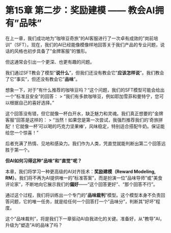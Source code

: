 # 第15章 第二步：奖励建模 —— 教会AI拥有"品味"


在上一章，我们成功地为"咖啡豆奇旅"的AI客服进行了一次卓有成效的"岗前培训"（SFT）。现在，我们的AI已经能像模像样地回答关于我们产品的专业问题，说话的风格也初步具备了"金牌客服"的雏形。

但这通常会引出一个更深、也更有趣的问题。

我们通过SFT教会了模型"**说什么**"，但我们还没有教会它"**应该怎样说**"。我们教会了它"事实"，但还没有教会它"**品味**"。

想象一下，对于"有什么推荐的咖啡豆吗？"这个问题，我们的SFT模型可能会给出一个"标准且安全"的回答：
> "我们有多款咖啡豆，例如耶加雪菲和曼特宁，您可以根据自己的喜好选择。"

这个回答没有错，但它就像一杯白开水，缺乏魅力和灵魂。我们真正想要的"金牌客服"回答是这样的：
> "当然！如果您是第一次尝试，我强烈推荐我们的'奇旅拼配'！它就像一杯'可以喝的巧克力坚果棒'，风味稳定，特别适合搭配牛奶。保证能给您一个惊喜！"

后者充满了热情、见地和感染力。我们作为人类，凭直觉就能判断出第二个回答远胜于第一个。

**但AI如何习得这种"品味"和"直觉"呢？**

本章，我们将学习一种更高级的AI对齐技术：**奖励建模（Reward Modeling, RM）**。我们将不再为AI提供唯一的"标准答案"，而是扮演一位"品味导师"或"美食评论家"，不断地向它展示我们的**偏好**——"这个回答更好"、"那个回答不行"。

通过这个过程，我们将训练出一个专门的"**品味裁判**"模型。这个模型本身不负责回答问题，它的唯一任务，就是给任何一个回答打一个"品味分"，判断其"好坏"程度。

这个"品味裁判"，将是我们下一章驱动AI自我进化的关键。准备好，从"教导"AI，升级为"塑造"AI的品味了吗？ 